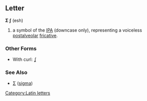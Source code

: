 ==Letter==
'''Ʃ''' '''ʃ''' (esh)

#a symbol of the [[IPA]] (downcase only), representing a voiceless [[postalveolar]] [[fricative]].
<!-- African? -->
===Other Forms===
*With curl: [[ʆ]]
===See Also===
*[[Σ]] ([[sigma]])
[[Category:Latin letters]]